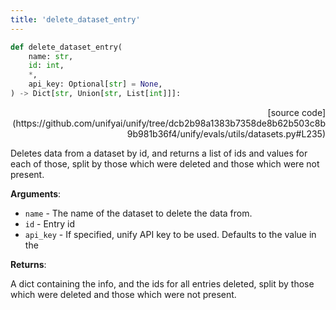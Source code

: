 ```yaml
---
title: 'delete_dataset_entry'
---
```


```python
def delete_dataset_entry(
    name: str,
    id: int,
    *,
    api_key: Optional[str] = None,
) -> Dict[str, Union[str, List[int]]]:
```

<p align="right">[source code](https://github.com/unifyai/unify/tree/dcb2b98a1383b7358de8b62b503c8b9b981b36f4/unify/evals/utils/datasets.py#L235)</p>

Deletes data from a dataset by id, and returns a list of ids and values for each
of those, split by those which were deleted and those which were not present.

**Arguments**:

- `name` - The name of the dataset to delete the data from.
- `id` - Entry id
- `api_key` - If specified, unify API key to be used. Defaults to the value in the



**Returns**:

A dict containing the info, and the ids for all entries deleted, split by those
which were deleted and those which were not present.